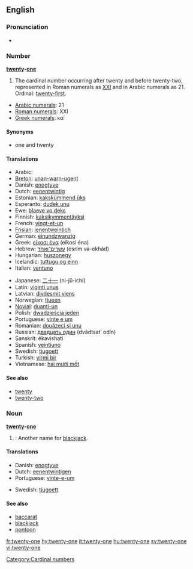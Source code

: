 ==English==

===Pronunciation===
*{{audio|en-us-twenty-one.ogg|Audio (US)}}

===Number===
'''[[twenty]]-[[one]]'''

# The cardinal number occurring after twenty and before twenty-two, represented in Roman numerals as [[XXI]] and in Arabic numerals as 21.  Ordinal: [[twenty-first]].
*[[w:Arabic numerals|Arabic numerals]]: 21
*[[w:Roman numerals|Roman numerals]]: XXI
*[[w:Greek numerals|Greek numerals]]: κα΄

====Synonyms====
*one and twenty

====Translations====
{{top}}
*Arabic: {{ARchar|[[واحد وعشرين]]}} {{unicode|(wá:ħid wi-ʕišrí:n)}}
*[[Breton]]: [[unan-warn-ugent]]
*Danish: [[enogtyve]]
*Dutch: [[eenentwintig]] {{f}}
*Estonian: [[kakskümmend üks]]
*Esperanto: [[dudek unu]]
*Ewe: [[blaeve vo ɖekɛ]]
*Finnish: [[kaksikymmentäyksi]]
*French: [[vingt-et-un]] {{m}}
*[[Frisian]]: [[ienentweintich]]
*German: [[einundzwanzig]] {{f}}
*Greek: [[είκοσι ένα]] (eíkosi éna)
*Hebrew: [[עשרים־ואחד]] (esrím və-ekhád)
*Hungarian: [[huszonegy]]
*Icelandic: [[tuttugu og einn]]
*Italian: [[ventuno]]
{{mid}}
*Japanese: [[二十一]] (ni-jū-ichí)
*Latin: [[viginti unus]]
*Latvian: [[divdesmit viens]]
*Norwegian: [[tjueen]]
*[[Novial]]: [[duanti-un]]
*Polish: [[dwadzieścia jeden]]
*Portuguese: [[vinte e um]]
*Romanian: [[douăzeci şi unu]]
*Russian: [[двадцать один]] (dvádtsat’ odín)
*Sanskrit: ékavi{{m}}shati
*Spanish: [[veintiuno]] {{m}}
*Swedish: [[tjugoett]]
*Turkish: [[yirmi bir]]
*Vietnamese: [[hai mười mốt]]
{{bottom}}

====See also====
*[[twenty]]
*[[twenty-two]]

===Noun===
'''[[twenty]]-[[one]]'''

# {{context|Card games}}: Another name for [[blackjack]].

====Translations====
{{top}}
*Danish: [[enogtyve]]
*Dutch: [[eenentwintigen]] {{n}}
*Portuguese: [[vinte-e-um]] {{m}}
{{mid}}
*Swedish: [[tjugoett]] {{n}}
{{bottom}}

====See also====
*[[baccarat]]
*[[blackjack]]
*[[pontoon]]

[[Category:Cardinal numbers]]

[[fr:twenty-one]]
[[hy:twenty-one]]
[[it:twenty-one]]
[[hu:twenty-one]]
[[sv:twenty-one]]
[[vi:twenty-one]]